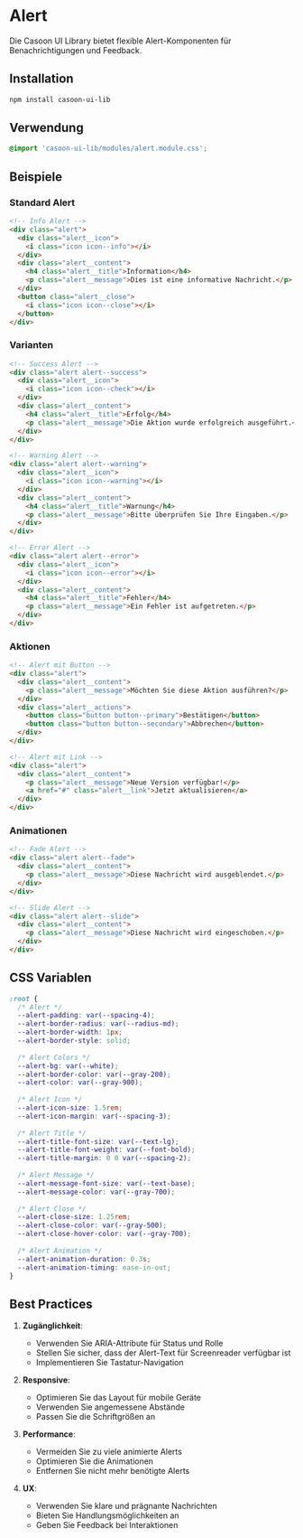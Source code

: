 # Alert

Die Casoon UI Library bietet flexible Alert-Komponenten für Benachrichtigungen und Feedback.

## Installation

```bash
npm install casoon-ui-lib
```

## Verwendung

```css
@import 'casoon-ui-lib/modules/alert.module.css';
```

## Beispiele

### Standard Alert

```html
<!-- Info Alert -->
<div class="alert">
  <div class="alert__icon">
    <i class="icon icon--info"></i>
  </div>
  <div class="alert__content">
    <h4 class="alert__title">Information</h4>
    <p class="alert__message">Dies ist eine informative Nachricht.</p>
  </div>
  <button class="alert__close">
    <i class="icon icon--close"></i>
  </button>
</div>
```

### Varianten

```html
<!-- Success Alert -->
<div class="alert alert--success">
  <div class="alert__icon">
    <i class="icon icon--check"></i>
  </div>
  <div class="alert__content">
    <h4 class="alert__title">Erfolg</h4>
    <p class="alert__message">Die Aktion wurde erfolgreich ausgeführt.</p>
  </div>
</div>

<!-- Warning Alert -->
<div class="alert alert--warning">
  <div class="alert__icon">
    <i class="icon icon--warning"></i>
  </div>
  <div class="alert__content">
    <h4 class="alert__title">Warnung</h4>
    <p class="alert__message">Bitte überprüfen Sie Ihre Eingaben.</p>
  </div>
</div>

<!-- Error Alert -->
<div class="alert alert--error">
  <div class="alert__icon">
    <i class="icon icon--error"></i>
  </div>
  <div class="alert__content">
    <h4 class="alert__title">Fehler</h4>
    <p class="alert__message">Ein Fehler ist aufgetreten.</p>
  </div>
</div>
```

### Aktionen

```html
<!-- Alert mit Button -->
<div class="alert">
  <div class="alert__content">
    <p class="alert__message">Möchten Sie diese Aktion ausführen?</p>
  </div>
  <div class="alert__actions">
    <button class="button button--primary">Bestätigen</button>
    <button class="button button--secondary">Abbrechen</button>
  </div>
</div>

<!-- Alert mit Link -->
<div class="alert">
  <div class="alert__content">
    <p class="alert__message">Neue Version verfügbar!</p>
    <a href="#" class="alert__link">Jetzt aktualisieren</a>
  </div>
</div>
```

### Animationen

```html
<!-- Fade Alert -->
<div class="alert alert--fade">
  <div class="alert__content">
    <p class="alert__message">Diese Nachricht wird ausgeblendet.</p>
  </div>
</div>

<!-- Slide Alert -->
<div class="alert alert--slide">
  <div class="alert__content">
    <p class="alert__message">Diese Nachricht wird eingeschoben.</p>
  </div>
</div>
```

## CSS Variablen

```css
:root {
  /* Alert */
  --alert-padding: var(--spacing-4);
  --alert-border-radius: var(--radius-md);
  --alert-border-width: 1px;
  --alert-border-style: solid;
  
  /* Alert Colors */
  --alert-bg: var(--white);
  --alert-border-color: var(--gray-200);
  --alert-color: var(--gray-900);
  
  /* Alert Icon */
  --alert-icon-size: 1.5rem;
  --alert-icon-margin: var(--spacing-3);
  
  /* Alert Title */
  --alert-title-font-size: var(--text-lg);
  --alert-title-font-weight: var(--font-bold);
  --alert-title-margin: 0 0 var(--spacing-2);
  
  /* Alert Message */
  --alert-message-font-size: var(--text-base);
  --alert-message-color: var(--gray-700);
  
  /* Alert Close */
  --alert-close-size: 1.25rem;
  --alert-close-color: var(--gray-500);
  --alert-close-hover-color: var(--gray-700);
  
  /* Alert Animation */
  --alert-animation-duration: 0.3s;
  --alert-animation-timing: ease-in-out;
}
```

## Best Practices

1. **Zugänglichkeit**:
   - Verwenden Sie ARIA-Attribute für Status und Rolle
   - Stellen Sie sicher, dass der Alert-Text für Screenreader verfügbar ist
   - Implementieren Sie Tastatur-Navigation

2. **Responsive**:
   - Optimieren Sie das Layout für mobile Geräte
   - Verwenden Sie angemessene Abstände
   - Passen Sie die Schriftgrößen an

3. **Performance**:
   - Vermeiden Sie zu viele animierte Alerts
   - Optimieren Sie die Animationen
   - Entfernen Sie nicht mehr benötigte Alerts

4. **UX**:
   - Verwenden Sie klare und prägnante Nachrichten
   - Bieten Sie Handlungsmöglichkeiten an
   - Geben Sie Feedback bei Interaktionen 